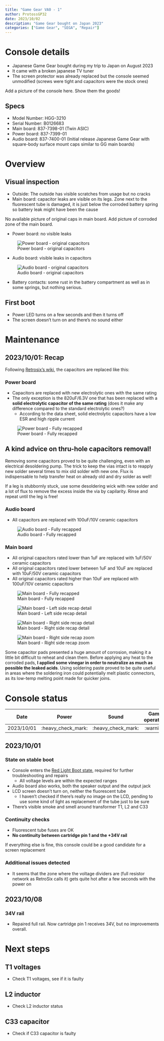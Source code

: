 ```yaml
---
title: "Game Gear VA0 - 1"
author: ProtossGP32
date: 2023/10/02
description: "Game Gear bought on Japan 2023"
categories: ["Game Gear", "SEGA", "Repair"]
---
```


# Console details

- Japanese Game Gear bought during my trip to Japan on August 2023
- It came with a broken japanese TV tuner
- The screen protector was already replaced but the console seemed unmodified (screws were tight and capacitors were the stock ones)

:::callout-warning
Add a picture of the console here. Show them the goods!
:::

## Specs
- Model Number: HGG-3210
- Serial Number: B0126683
- Main board: 837-7398-01 (Twin ASIC)
- Power board: 837-7399-01
- Audio board: 837-7400-01 (Initial release Japanese Game Gear with square-body surface mount caps similar to GG main boards)

# Overview
## Visual inspection
- Outside: The outside has visible scratches from usage but no cracks
- Main board: capacitor leaks are visible on its legs. Zone next to the fluorescent tube is damaged, it is just below the corroded battery spring so battery leak might have been the cause

:::callout-warning
No available picture of original caps in main board.
Add picture of corroded zone of the main board.
:::

- Power board: no visible leaks

![Power board - original capacitors](../../../images/repairs/SEGA/Game%20Gear/VA0/B0126683/20231001_power_board_original_caps.jpg)

- Audio board: visible leaks in capacitors

![Audio board - original capacitors](../../../images/repairs/SEGA/Game%20Gear/VA0/B0126683/20231001_audio_board_original_caps.jpg)

- Battery contacts: some rust in the battery compartment as well as in some springs, but nothing serious. 

## First boot
- Power LED turns on a few seconds and then it turns off
- The screen doesn't turn on and there's no sound either

# Maintenance
## 2023/10/01: Recap
Following [Retrosix's wiki](https://www.retrosix.wiki/capacitor-replacement-game-gear), the capacitors are replaced like this:

### Power board
- Capacitors are replaced with new electrolytic ones with the same rating
- The only exception is the 820uF/6.3V one that has been replaced with a **solid electrolytic capacitor of the same rating** (does it make any difference compared to the standard electrolytic ones?)
    - According to the data sheet, solid electrolytic capacitors have a low ESR and high ripple current

![Power board - Fully recapped](../../../images/repairs/SEGA/Game%20Gear/VA0/B0126683/20231001_power_board_recap.jpg)

:::callout-note
## A kind advice on thru-hole capacitors removal!
Removing some capacitors proved to be quite challenging, even with an electrical desoldering pump. The trick to keep the vias intact is to reapply new solder several times to mix old solder with new one. Flux is indispensable to help transfer heat on already old and dry solder as well!

If a leg is stubbornly stuck, use some desoldering wick with new solder and a lot of flux to remove the excess inside the via by capilarity. Rinse and repeat until the leg is free!
:::

### Audio board
- All capacitors are replaced with 100uF/10V ceramic capacitors

![Audio board - Fully recapped](../../../images/repairs/SEGA/Game%20Gear/VA0/B0126683/20231001_audio_board_recap.jpg)

### Main board
- All original capacitors rated lower than 1uF are replaced with 1uF/50V ceramic capacitors
- All original capacitors rated lower between 1uF and 10uF are replaced with 10uF/50V ceramic capacitors
- All original capacitors rated higher than 10uF are replaced with 100uF/10V ceramic capacitors

![Main board - Fully recapped](../../../images/repairs/SEGA/Game%20Gear/VA0/B0126683/20231001_main_board_recap.jpg)

![Main board - Left side recap detail](../../../images/repairs/SEGA/Game%20Gear/VA0/B0126683/20231001_main_board_recap_detail_left.jpg)

![Main board - Right side recap detail](../../../images/repairs/SEGA/Game%20Gear/VA0/B0126683/20231001_main_board_recap_detail_right.jpg)

![Main board - Right side recap zoom](../../../images/repairs/SEGA/Game%20Gear/VA0/B0126683/20231001_main_board_recap_detail_right_zoom.jpg)


Some capacitor pads presented a huge amount of corrosion, making it a little bit difficult to reheat and clean them. Before applying any heat to the corroded pads, **I applied some vinegar in order to neutralize as much as possible the leaked acids**. Using soldering paste proved to be quite useful in areas where the soldering iron could potentially melt plastic connectors, as its low-temp melting point made for quicker joins.

# Console status

| Date | Power | Sound | Game operation | Screen |
| --- | :---: | :---: | :---: | :---: |
| 2023/10/01 | :heavy_check_mark: | :heavy_check_mark: | :warning: | ❌ |

## 2023/10/01
### State on stable boot
- Console enters the [Red Light Boot state](https://www.retrosix.wiki/getting-to-red-light-boot-game-gear), required for further troubleshooting and repairs
    - All voltage levels are within the expected ranges
- Audio board also works, both the speaker output and the output jack
- LCD screen doesn't turn on, neither the fluorescent tube 
    - I haven't checked if there's really no image on the LCD, pending to use some kind of light as replacement of the tube just to be sure
- There's visible smoke and smell around transformer T1, L2 and C33

### Continuity checks
- Fluorescent tube fuses are OK
- **No continuity between cartridge pin 1 and the +34V rail**

:::callout-tip
If everything else is fine, this console could be a good candidate for a screen replacement
:::

### Additional issues detected
- It seems that the zone where the voltage dividers are (full resistor network as RetroSix calls it) gets quite hot after a few seconds with the power on

## 2023/10/08
### 34V rail
- Repaired full rail. Now cartridge pin 1 receives 34V, but no improvements overall.

# Next steps
## T1 voltages
- Check T1 voltages, see if it is faulty

## L2 inductor
- Check L2 inductor status
 
## C33 capacitor
- Check if C33 capacitor is faulty